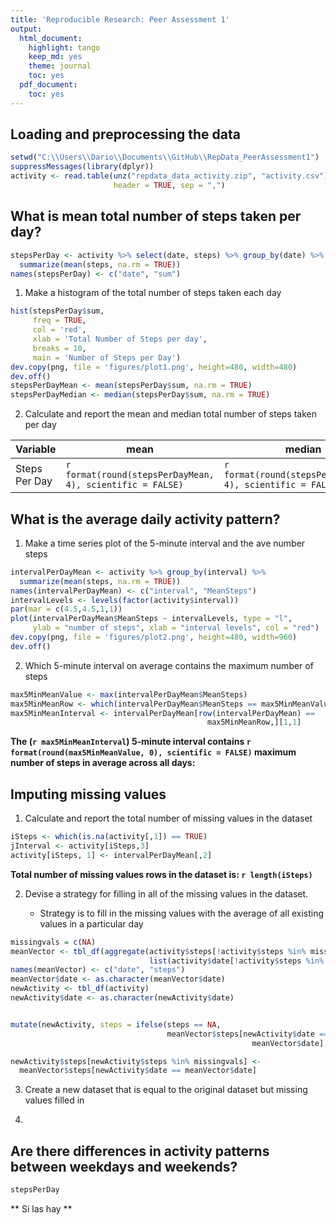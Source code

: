 ```yaml
---
title: 'Reproducible Research: Peer Assessment 1'
output:
  html_document:
    highlight: tango
    keep_md: yes
    theme: journal
    toc: yes
  pdf_document:
    toc: yes
---
```



## Loading and preprocessing the data

```r
setwd("C:\\Users\\Dario\\Documents\\GitHub\\RepData_PeerAssessment1")
suppressMessages(library(dplyr))
activity <- read.table(unz("repdata_data_activity.zip", "activity.csv"),
                       header = TRUE, sep = ",")
```

## What is mean total number of steps taken per day?

```r
stepsPerDay <- activity %>% select(date, steps) %>% group_by(date) %>% 
  summarize(mean(steps, na.rm = TRUE))
names(stepsPerDay) <- c("date", "sum")
```

1. Make a histogram of the total number of steps taken each day

```r
hist(stepsPerDay$sum, 
     freq = TRUE,
     col = 'red', 
     xlab = 'Total Number of Steps per day',
     breaks = 10,
     main = 'Number of Steps per Day')
dev.copy(png, file = 'figures/plot1.png', height=480, width=480)
dev.off()
stepsPerDayMean <- mean(stepsPerDay$sum, na.rm = TRUE)
stepsPerDayMedian <- median(stepsPerDay$sum, na.rm = TRUE)
```

2. Calculate and report the mean and median total number of steps taken per day

Variable       |  mean       |         median
---------------|-------------|-----------------------
Steps Per Day  | `r format(round(stepsPerDayMean, 4), scientific = FALSE)` | `r format(round(stepsPerDayMedian, 4), scientific = FALSE)`

## What is the average daily activity pattern?

1. Make a time series plot of the 5-minute interval and the ave number steps

```r
intervalPerDayMean <- activity %>% group_by(interval) %>% 
  summarize(mean(steps, na.rm = TRUE))
names(intervalPerDayMean) <- c("interval", "MeanSteps")
intervalLevels <- levels(factor(activity$interval))
par(mar = c(4.5,4.5,1,1))
plot(intervalPerDayMean$MeanSteps ~ intervalLevels, type = "l",
     ylab = "number of steps", xlab = "interval levels", col = "red")
dev.copy(png, file = 'figures/plot2.png', height=480, width=960)
dev.off()
```

2. Which 5-minute interval on average contains the maximum number of steps

```r
max5MinMeanValue <- max(intervalPerDayMean$MeanSteps)
max5MinMeanRow <- which(intervalPerDayMean$MeanSteps == max5MinMeanValue)
max5MinMeanInterval <- intervalPerDayMean[row(intervalPerDayMean) == 
                                            max5MinMeanRow,][1,1]
```

**The (`r max5MinMeanInterval`) 5-minute interval contains 
`r format(round(max5MinMeanValue, 0), scientific = FALSE)` maximum number 
of steps in average across all days: 
**

## Imputing missing values

1. Calculate and report the total number of missing values in the dataset

```r
iSteps <- which(is.na(activity[,1]) == TRUE)
jInterval <- activity[iSteps,3]
activity[iSteps, 1] <- intervalPerDayMean[,2]
```

**Total number of missing values rows in the dataset is: `r length(iSteps)`**

2. Devise a strategy for filling in all of the missing values in the dataset.

   - Strategy is to fill in the missing values with the average of all existing
     values in a particular day

``` r
missingvals = c(NA)
meanVector <- tbl_df(aggregate(activity$steps[!activity$steps %in% missingvals],
                               list(activity$date[!activity$steps %in% missingvals]), mean))
names(meanVector) <- c("date", "steps")
meanVector$date <- as.character(meanVector$date)
newActivity <- tbl_df(activity)
newActivity$date <- as.character(newActivity$date)


mutate(newActivity, steps = ifelse(steps == NA, 
                                   meanVector$steps[newActivity$date == 
                                                      meanVector$date], steps))

newActivity$steps[newActivity$steps %in% missingvals] <- 
  meanVector$steps[newActivity$date == meanVector$date]

```

3. Create a new dataset that is equal to the original dataset but missing
   values filled in
   
   
4. 

## Are there differences in activity patterns between weekdays and weekends?
```r
stepsPerDay
```
** Si las hay **
